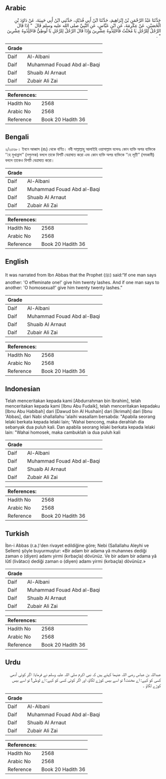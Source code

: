## Arabic


<div dir="rtl" lang="ar" style={{fontSize:'larger',backgroundColor:'#f8f9fa',padding:20}}>
حَدَّثَنَا عَبْدُ الرَّحْمَنِ بْنُ إِبْرَاهِيمَ، حَدَّثَنَا ابْنُ أَبِي فُدَيْكٍ، حَدَّثَنِي ابْنُ أَبِي حَبِيبَةَ، عَنْ دَاوُدَ بْنِ الْحُصَيْنِ، عَنْ عِكْرِمَةَ، عَنِ ابْنِ عَبَّاسٍ، عَنِ النَّبِيِّ صلى الله عليه وسلم قَالَ ‏ "‏ إِذَا قَالَ الرَّجُلُ لِلرَّجُلِ يَا مُخَنَّثُ فَاجْلِدُوهُ عِشْرِينَ وَإِذَا قَالَ الرَّجُلُ لِلرَّجُلِ يَا لُوطِيُّ فَاجْلِدُوهُ عِشْرِينَ ‏"‏ ‏.‏
</div>
<div style={{backgroundColor:'#f8f9fa',padding:20, marginBottom: 10}}><table> <thead> <tr> <th>Grade</th> <th></th> </tr> </thead> <tbody> <tr><td>Daif</td><td>Al-Albani</td></tr><tr><td>Daif</td><td>Muhammad Fouad Abd al-Baqi</td></tr><tr><td>Daif</td><td>Shuaib Al Arnaut</td></tr><tr><td>Daif</td><td>Zubair Ali Zai</td></tr></tbody></table><table> <thead> <tr> <th>References:</th> <th></th> </tr> </thead> <tbody><tr><td>Hadith No</td><td>2568</td></tr><tr><td>Arabic No</td><td>2568</td></tr><tr><td>Reference</td><td>Book 20 Hadith 36</td></tr></tbody></table></div>

## Bengali


<div dir="ltr" lang="bn" style={{fontSize:'larger',backgroundColor:'#f8f9fa',padding:20}}>
২/২৫৬৮। ইবনে আব্বাস (রাঃ) থেকে বর্ণিত। নবী সাল্লাল্লাহু আলাইহি ওয়াসাল্লাম বলেনঃ কোন ব্যক্তি অপর ব্যক্তিকে ‘‘হে মুখান্নাস’’ (নপুংসক) বললে তাকে বিশটি বেত্রাঘাত করো এবং কোন ব্যক্তি অপর ব্যক্তিকে ‘‘হে লূতী’’ (সমকামী) বললে তাকেও বিশটি বেত্রাঘাত করো।
</div>
<div style={{backgroundColor:'#f8f9fa',padding:20, marginBottom: 10}}><table> <thead> <tr> <th>Grade</th> <th></th> </tr> </thead> <tbody> <tr><td>Daif</td><td>Al-Albani</td></tr><tr><td>Daif</td><td>Muhammad Fouad Abd al-Baqi</td></tr><tr><td>Daif</td><td>Shuaib Al Arnaut</td></tr><tr><td>Daif</td><td>Zubair Ali Zai</td></tr></tbody></table><table> <thead> <tr> <th>References:</th> <th></th> </tr> </thead> <tbody><tr><td>Hadith No</td><td>2568</td></tr><tr><td>Arabic No</td><td>2568</td></tr><tr><td>Reference</td><td>Book 20 Hadith 36</td></tr></tbody></table></div>

## English


<div dir="ltr" lang="en" style={{fontSize:'larger',backgroundColor:'#f8f9fa',padding:20}}>
It was narrated from Ibn Abbas that the Prophet (ﷺ) said:“If one man says another: 'O effeminate one!' give him twenty lashes. And if one man says to another: 'O homosexual!' give him twenty twenty lashes.”
</div>
<div style={{backgroundColor:'#f8f9fa',padding:20, marginBottom: 10}}><table> <thead> <tr> <th>Grade</th> <th></th> </tr> </thead> <tbody> <tr><td>Daif</td><td>Al-Albani</td></tr><tr><td>Daif</td><td>Muhammad Fouad Abd al-Baqi</td></tr><tr><td>Daif</td><td>Shuaib Al Arnaut</td></tr><tr><td>Daif</td><td>Zubair Ali Zai</td></tr></tbody></table><table> <thead> <tr> <th>References:</th> <th></th> </tr> </thead> <tbody><tr><td>Hadith No</td><td>2568</td></tr><tr><td>Arabic No</td><td>2568</td></tr><tr><td>Reference</td><td>Book 20 Hadith 36</td></tr></tbody></table></div>

## Indonesian


<div dir="ltr" lang="id" style={{fontSize:'larger',backgroundColor:'#f8f9fa',padding:20}}>
Telah menceritakan kepada kami [Abdurrahman bin Ibrahim], telah menceritakan kepada kami [Ibnu Abu Fudaik], telah menceritakan kepadaku [Ibnu Abu Habibah] dari [Dawud bin Al Hushain] dari [Ikrimah] dari [Ibnu 'Abbas], dari Nabi shallallahu 'alaihi wasallam bersabda: "Apabila seorang lelaki berkata kepada lelaki lain; 'Wahai bencong, maka derahlah dia sebanyak dua puluh kali. Dan apabila seorang lelaki berkata kepada lelaki lain: "Wahai homosek, maka cambuklah ia dua puluh kali
</div>
<div style={{backgroundColor:'#f8f9fa',padding:20, marginBottom: 10}}><table> <thead> <tr> <th>Grade</th> <th></th> </tr> </thead> <tbody> <tr><td>Daif</td><td>Al-Albani</td></tr><tr><td>Daif</td><td>Muhammad Fouad Abd al-Baqi</td></tr><tr><td>Daif</td><td>Shuaib Al Arnaut</td></tr><tr><td>Daif</td><td>Zubair Ali Zai</td></tr></tbody></table><table> <thead> <tr> <th>References:</th> <th></th> </tr> </thead> <tbody><tr><td>Hadith No</td><td>2568</td></tr><tr><td>Arabic No</td><td>2568</td></tr><tr><td>Reference</td><td>Book 20 Hadith 36</td></tr></tbody></table></div>

## Turkish


<div dir="ltr" lang="tr" style={{fontSize:'larger',backgroundColor:'#f8f9fa',padding:20}}>
İbn-i Abbas (r.a.)'den rivayet edildiğine göre; Nebi (Sallallahu Aleyhi ve Sellem) şöyle buyurmuştur: «Bir adam bir adama yâ muhannes dediği zaman o (diyen) adamı yirmi (kırbaçla) dövünüz. Ve bir adam bir adama yâ lûtî (livâtacı) dediği zaman o (diyen) adamı yirmi (kırbaçla) dövünüz.»
</div>
<div style={{backgroundColor:'#f8f9fa',padding:20, marginBottom: 10}}><table> <thead> <tr> <th>Grade</th> <th></th> </tr> </thead> <tbody> <tr><td>Daif</td><td>Al-Albani</td></tr><tr><td>Daif</td><td>Muhammad Fouad Abd al-Baqi</td></tr><tr><td>Daif</td><td>Shuaib Al Arnaut</td></tr><tr><td>Daif</td><td>Zubair Ali Zai</td></tr></tbody></table><table> <thead> <tr> <th>References:</th> <th></th> </tr> </thead> <tbody><tr><td>Hadith No</td><td>2568</td></tr><tr><td>Arabic No</td><td>2568</td></tr><tr><td>Reference</td><td>Book 20 Hadith 36</td></tr></tbody></table></div>

## Urdu


<div dir="rtl" lang="ur" style={{fontSize:'larger',backgroundColor:'#f8f9fa',padding:20}}>
عبداللہ بن عباس رضی اللہ عنہما کہتے ہیں کہ نبی اکرم صلی اللہ علیہ وسلم نے فرمایا: اگر کوئی آدمی کسی کو کہے: اے مخنث! تو اسے بیس کوڑے لگاؤ، اور اگر کوئی کسی کو کہے: اے لوطی! تو اسے بیس کوڑے لگاؤ ۔
</div>
<div style={{backgroundColor:'#f8f9fa',padding:20, marginBottom: 10}}><table> <thead> <tr> <th>Grade</th> <th></th> </tr> </thead> <tbody> <tr><td>Daif</td><td>Al-Albani</td></tr><tr><td>Daif</td><td>Muhammad Fouad Abd al-Baqi</td></tr><tr><td>Daif</td><td>Shuaib Al Arnaut</td></tr><tr><td>Daif</td><td>Zubair Ali Zai</td></tr></tbody></table><table> <thead> <tr> <th>References:</th> <th></th> </tr> </thead> <tbody><tr><td>Hadith No</td><td>2568</td></tr><tr><td>Arabic No</td><td>2568</td></tr><tr><td>Reference</td><td>Book 20 Hadith 36</td></tr></tbody></table></div>